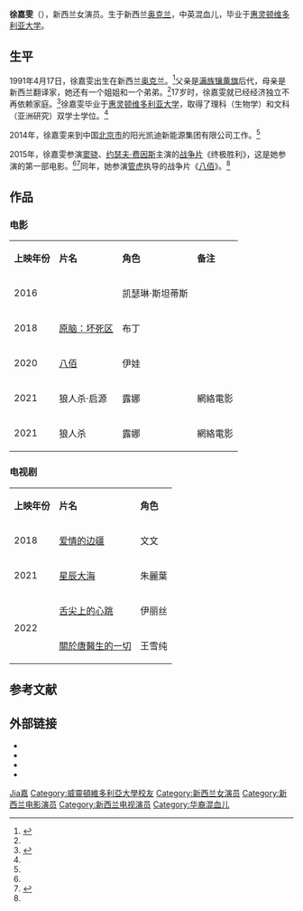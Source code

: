 {{藝人
| 图片     = Headshot of the actress Augusta Xu-Holland.JPG
| 图片简介 = 徐嘉雯，2015年
| 姓名     = 徐嘉雯
| 类型     = 女演员
| 英文名   = {{lang|en|Augusta Xu-Holland}}
| 原名     = 
| 綽號     = 
| 国籍     = {{NZL}}
| 出生日期 = {{birth date and age|1991|04|17}}
| 出生地点 = {{NZL}}[[奧克蘭_(紐西蘭)|奥克兰]]
| 逝世日期 = <!--卒年在前生年在后{{death date and age|}} -->
| 逝世地点 = 
| 职业     = 演员
| 语言     = 英语
| 母校     = [[惠灵顿维多利亚大学|惠灵顿维多利亚大学]]
| 宗教信仰 = 
| 配偶     = <!--  {{marriage|姓名||}}  -->
| 儿女     = 
| 父母     = 
| 活跃年代 = 2016年至今
| 代表作   = 
| 经纪公司 = 
| 奖项     =  <!--  {{Awards|award= |year= |title= }} -->
| 网站     = <!-- {{URL|www.example.com}} -->
| IMDb     = 
}}
'''徐嘉雯'''（{{bd|1991年|4月17日|||catIdx=Xu徐}}），新西兰女演员。生于新西兰[[奧克蘭_(紐西蘭)|奥克兰]]，中英混血儿，毕业于[[惠灵顿维多利亚大学|惠灵顿维多利亚大学]]。

==生平==
1991年4月17日，徐嘉雯出生在新西兰[[奧克蘭_(紐西蘭)|奥克兰]]。<ref name="cat">{{cite news |title=《八佰》Eva扮演者，中新混血女演员徐嘉雯 |url=https://www.163.com/dy/article/FKIQA6KF05390744.html |accessdate=2021-01-26 |work=网易 |date=2020-08-21}}</ref>父亲是[[满族|满族]][[镶黄旗|镶黄旗]]后代，母亲是新西兰翻译家，她还有一个姐姐和一个弟弟。<ref name="cat"/>17岁时，徐嘉雯就已经经济独立不再依赖家庭。<ref>{{cite news |author1=张淳 |title=徐嘉雯从新西兰跑到中国 为梦想努力 |url=http://www.xinhuanet.com/ent/2018-05/30/c_1122743972.htm |accessdate=2021-01-26 |work=新华社 |date=2018-05-30}}</ref>徐嘉雯毕业于[[惠灵顿维多利亚大学|惠灵顿维多利亚大学]]，取得了理科（生物学）和文科（亚洲研究）双学士学位。<ref name="cat"/>

2014年，徐嘉雯来到中国[[北京市|北京市]]的阳光凯迪新能源集团有限公司工作。<ref name="cat"/>

2015年，徐嘉雯参演[[窦骁|窦骁]]、[[约瑟夫·费因斯|约瑟夫·费因斯]]主演的[[战争片|战争片]]《终极胜利》，这是她参演的第一部电影。<ref name="cat"/><ref>{{cite news |author1=金舒 |title=混血美女徐嘉雯参演电影《终极胜利》 |url=https://ent.163.com/16/0429/17/BLRAC6UV000333J5.html |accessdate=2021-01-26 |work=网易 |date=2016-04-29}}</ref>同年，她参演[[管虎|管虎]]执导的战争片《[[八佰|八佰]]》。<ref name="cat"/>

==作品==
===电影===
{| class="wikitable"
|- style="background:pink; color:black" align="center"
| '''上映年份''' ||  '''片名''' || '''角色''' ||'''备注'''
|-
| 2016 || {{Link-en|终极胜利|On Wings of Eagles (film)}} || 凯瑟琳·斯坦蒂斯 ||
|-
| 2018 || [[原脑：坏死区|原脑：坏死区]] || 布丁 ||
|-
| 2020 || [[八佰|八佰]] || 伊娃 ||
|-
| 2021 || 狼人杀·启源 || 露娜||網絡電影
|-
| 2021 || 狼人杀 || 露娜 ||網絡電影
|}

===电视剧===
{| class="wikitable"
|- style="background:pink; color:black" align="center"
| '''上映年份''' ||  '''片名''' || '''角色'''
|-
| 2018 || [[爱情的边疆|爱情的边疆]] || 文文
|-
| 2021 || [[星辰大海|星辰大海]] || 朱麗葉
|-
| rowspan="2"|2022 || [[舌尖上的心跳|舌尖上的心跳]] || 伊丽丝
|-
|  [[關於唐醫生的一切|關於唐醫生的一切]] || 王雪纯
|}

==参考文献==
{{reflist}}

==外部链接==
*{{Official website|1=http://www.augustaxuholland.com/}}
*{{Sinaweibo|augustax}}
*{{Douban people|1361070}}
*{{IMDb name|7468083}}

{{DEFAULTSORT:Xu徐嘉雯}}
[[Category:徐姓|Jia嘉]]
[[Category:威靈頓維多利亞大學校友|Category:威靈頓維多利亞大學校友]]
[[Category:新西兰女演员|Category:新西兰女演员]]
[[Category:新西兰电影演员|Category:新西兰电影演员]]
[[Category:新西兰电视演员|Category:新西兰电视演员]]
[[Category:华裔混血儿|Category:华裔混血儿]]